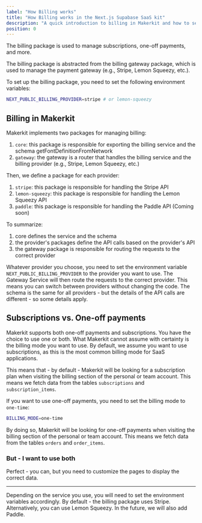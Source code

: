```yaml
---
label: "How Billing works"
title: "How Billing works in the Next.js Supabase SaaS kit"
description: "A quick introduction to billing in Makerkit and how to set it up in the Next.js Supabase SaaS kit"
position: 0
---
```



The billing package is used to manage subscriptions, one-off payments, and more.

The billing package is abstracted from the billing gateway package, which is used to manage the payment gateway (e.g., Stripe, Lemon Squeezy, etc.).

To set up the billing package, you need to set the following environment variables:

```bash
NEXT_PUBLIC_BILLING_PROVIDER=stripe # or lemon-squeezy
```

## Billing in Makerkit

Makerkit implements two packages for managing billing:

1. `core`: this package is responsible for exporting the billing service and the schema getFontDefinitionFromNetwork
2. `gateway`: the gateway is a router that handles the billing service and the billing provider (e.g., Stripe, Lemon Squeezy, etc.)

Then, we define a package for each provider:

1. `stripe`: this package is responsible for handling the Stripe API
2. `lemon-squeezy`: this package is responsible for handling the Lemon Squeezy API
3. `paddle`: this package is responsible for handling the Paddle API (Coming soon)

To summarize:

1. core defines the service and the schema
2. the provider's packages define the API calls based on the provider's API
3. the gateway package is responsible for routing the requests to the correct provider

Whatever provider you choose, you need to set the environment variable `NEXT_PUBLIC_BILLING_PROVIDER` to the provider you want to use. The Gateway Service will then route the requests to the correct provider. This means you can switch between providers without changing the code. The schema is the same for all providers - but the details of the API calls are different - so some details apply.

## Subscriptions vs. One-off payments

Makerkit supports both one-off payments and subscriptions. You have the choice to use one or both. What Makerkit cannot assume with certainty is the billing mode you want to use. By default, we assume you want to use subscriptions, as this is the most common billing mode for SaaS applications.

This means that - by default - Makerkit will be looking for a subscription plan when visiting the billing section of the personal or team account. This means we fetch data from the tables `subscriptions` and `subscription_items`.

If you want to use one-off payments, you need to set the billing mode to `one-time`:

```bash
BILLING_MODE=one-time
```

By doing so, Makerkit will be looking for one-off payments when visiting the billing section of the personal or team account. This means we fetch data from the tables `orders` and `order_items`.

### But - I want to use both

Perfect - you can, but you need to customize the pages to display the correct data.

---

Depending on the service you use, you will need to set the environment variables accordingly. By default - the billing package uses Stripe. Alternatively, you can use Lemon Squeezy. In the future, we will also add Paddle.